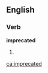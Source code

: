 
==English==

===Verb===
'''imprecated'''

# {{past of|[[imprecate]]}}

{{anagrams:en/acdeeimprt}}
[[ca:imprecated]]